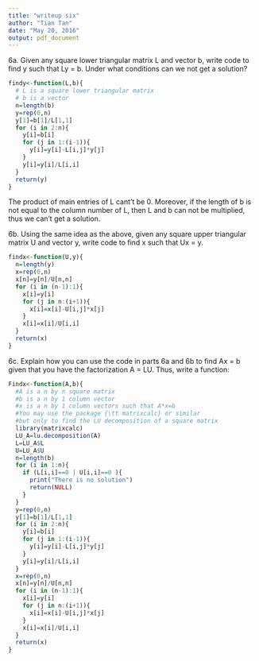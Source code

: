 ```yaml
---
title: "writeup six"
author: "Tian Tan"
date: "May 20, 2016"
output: pdf_document
---
```


6a. Given any square lower triangular matrix L and vector b, write code to find y such that Ly = b. Under what conditions can we not get a solution?
```r
findy<-function(L,b){
  # L is a square lower triangular matrix
  # b is a vector
  n=length(b)
  y=rep(0,n)
  y[1]=b[1]/L[1,1]
  for (i in 2:n){
    y[i]=b[i]
    for (j in 1:(i-1)){
      y[i]=y[i]-L[i,j]*y[j] 
    }
    y[i]=y[i]/L[i,i]
  }
  return(y)
}
```
The product of main entries of L cant't be 0. Moreover, if the length of b is not equal to the column number of L, then L and b can not be multiplied, thus we can't get a solution. 

6b. Using the same idea as the above, given any square upper triangular matrix U and vector y, write code to find x such that Ux = y.
```r
findx<-function(U,y){
  n=length(y)
  x=rep(0,n)
  x[n]=y[n]/U[n,n]
  for (i in (n-1):1){
    x[i]=y[i]
    for (j in n:(i+1)){
      x[i]=x[i]-U[i,j]*x[j] 
    }
    x[i]=x[i]/U[i,i]
  }
  return(x)
}
```

6c. Explain how you can use the code in parts 6a and 6b to find Ax = b given that you have the factorization A = LU. Thus, write a function:
```r
Findx<-function(A,b){
  #A is a n by n square matrix
  #b is a n by 1 column vector
  #x is a n by 1 column vectors such that A*x=b
  #You may use the package {\tt matrixcalc} or similar
  #but only to find the LU decomposition of a square matrix
  library(matrixcalc)
  LU_A=lu.decomposition(A)
  L=LU_A$L
  U=LU_A$U
  n=length(b)
  for (i in 1:n){
    if (L[i,i]==0 | U[i,i]==0 ){
      print("There is no solution")
      return(NULL)
    }
  }
  y=rep(0,n)
  y[1]=b[1]/L[1,1]
  for (i in 2:n){
    y[i]=b[i]
    for (j in 1:(i-1)){
      y[i]=y[i]-L[i,j]*y[j] 
    }
    y[i]=y[i]/L[i,i]
  }
  x=rep(0,n)
  x[n]=y[n]/U[n,n]
  for (i in (n-1):1){
    x[i]=y[i]
    for (j in n:(i+1)){
      x[i]=x[i]-U[i,j]*x[j] 
    }
    x[i]=x[i]/U[i,i]
  }
  return(x)
}
```

